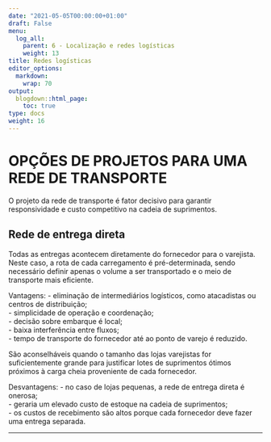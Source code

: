 ```yaml
---
date: "2021-05-05T00:00:00+01:00"
draft: False
menu:
  log_all:
    parent: 6 - Localização e redes logísticas
    weight: 13
title: Redes logísticas
editor_options: 
  markdown: 
    wrap: 70
output: 
  blogdown::html_page:
    toc: true
type: docs
weight: 16
---
```


# OPÇÕES DE PROJETOS PARA UMA REDE DE TRANSPORTE
O projeto da rede de transporte é fator decisivo para garantir responsividade e custo competitivo na cadeia de suprimentos. 

## Rede de entrega direta
Todas as entregas acontecem diretamente do fornecedor para o varejista. Neste caso, a rota de cada carregamento é pré-determinada, sendo necessário definir apenas o volume a ser transportado e o meio de transporte mais eficiente. 

Vantagens:
- eliminação de intermediários logísticos, como atacadistas ou centros de distribuição;   
- simplicidade de operação e coordenação;   
- decisão sobre embarque é local;   
- baixa interferência entre fluxos;   
- tempo de transporte do fornecedor até ao ponto de varejo é reduzido.   

São aconselháveis quando o tamanho das lojas varejistas for suficientemente grande para justificar lotes de suprimentos ótimos próximos à carga cheia proveniente de cada fornecedor. 

Desvantagens:
- no caso de lojas pequenas, a rede de entrega direta é onerosa;   
- geraria um elevado custo de estoque na cadeia de suprimentos;   
- os custos de recebimento são altos porque cada fornecedor deve fazer uma entrega separada.    


<hr>